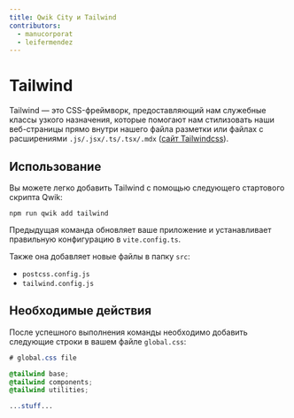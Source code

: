 ```yaml
---
title: Qwik City и Tailwind
contributors:
  - manucorporat
  - leifermendez
---
```


# Tailwind

Tailwind — это CSS-фреймворк, предоставляющий нам служебные классы узкого назначения, которые помогают нам стилизовать наши веб-страницы прямо внутри нашего файла разметки или файлах с расширениями `.js/.jsx/.ts/.tsx/.mdx` ([сайт Tailwindcss](https://tailwindcss.com/)).

## Использование

Вы можете легко добавить Tailwind с помощью следующего стартового скрипта Qwik:

```shell
npm run qwik add tailwind
```

Предыдущая команда обновляет ваше приложение и устанавливает правильную конфигурацию в `vite.config.ts`.

Также она добавляет новые файлы в папку `src`:

- `postcss.config.js`
- `tailwind.config.js`

## Необходимые действия

После успешного выполнения команды необходимо добавить следующие строки в вашем файле `global.css`:

```css
# global.css file

@tailwind base;
@tailwind components;
@tailwind utilities;

...stuff...

```
